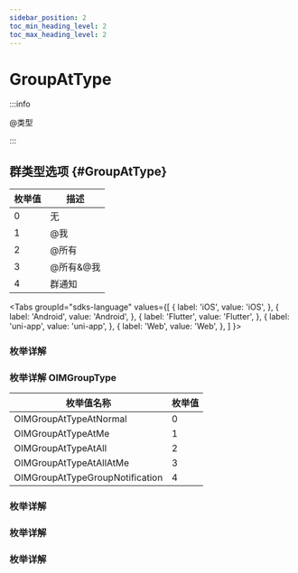```yaml
---
sidebar_position: 2
toc_min_heading_level: 2
toc_max_heading_level: 2
---
```


# GroupAtType

:::info

@类型

:::

## 群类型选项 {#GroupAtType}

| 枚举值 | 描述      |
| ------ | --------- |
| 0      | 无        |
| 1      | @我       |
| 2      | @所有     |
| 3      | @所有&@我 |
| 4      | 群通知    |

<Tabs
groupId="sdks-language"
values={[
{ label: 'iOS', value: 'iOS', },
{ label: 'Android', value: 'Android', },
{ label: 'Flutter', value: 'Flutter', },
{ label: 'uni-app', value: 'uni-app', },
{ label: 'Web', value: 'Web', },
]
}>

<TabItem value="Flutter">

### 枚举详解

</TabItem>

<TabItem value="iOS">

### 枚举详解 OIMGroupType

| 枚举值名称                      | 枚举值 |
| ------------------------------- | ------ |
| OIMGroupAtTypeAtNormal          | 0      |
| OIMGroupAtTypeAtMe              | 1      |
| OIMGroupAtTypeAtAll             | 2      |
| OIMGroupAtTypeAtAllAtMe         | 3      |
| OIMGroupAtTypeGroupNotification | 4      |

</TabItem>

<TabItem value="Android">

### 枚举详解

</TabItem>

<TabItem value="Web">

### 枚举详解

</TabItem>

<TabItem value="uni-app">

### 枚举详解

</TabItem>

</Tabs>
